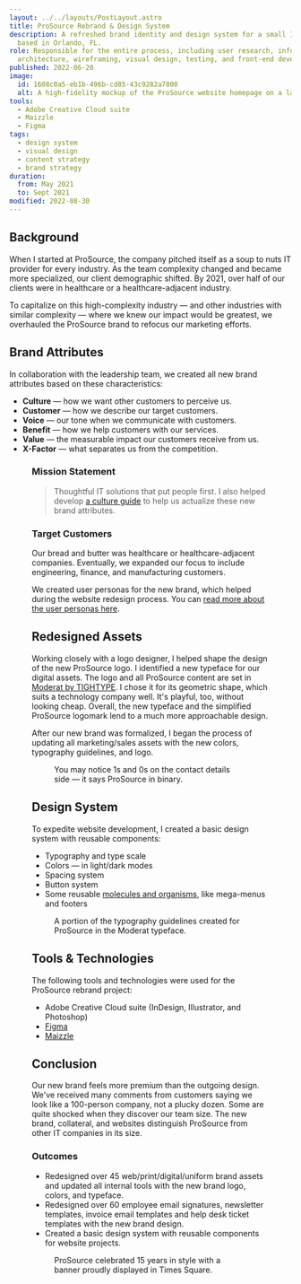 ```yaml
---
layout: ../../layouts/PostLayout.astro
title: ProSource Rebrand & Design System
description: A refreshed brand identity and design system for a small IT services provider
  based in Orlando, FL.
role: Responsible for the entire process, including user research, information
  architecture, wireframing, visual design, testing, and front-end development.
published: 2022-06-20
image:
  id: 1608c0a5-eb1b-496b-cd85-43c9282a7800
  alt: A high-fidelity mockup of the ProSource website homepage on a laptop.
tools:
  - Adobe Creative Cloud suite
  - Maizzle
  - Figma
tags:
  - design system
  - visual design
  - content strategy
  - brand strategy
duration:
  from: May 2021
  to: Sept 2021
modified: 2022-08-30
---
```



## Background

When I started at ProSource, the company pitched itself as a soup to nuts IT provider for every industry. As the team complexity changed and became more specialized, our client demographic shifted. By 2021, over half of our clients were in healthcare or a healthcare-adjacent industry.

To capitalize on this high-complexity industry — and other industries with similar complexity — where we knew our impact would be greatest, we overhauled the ProSource brand to refocus our marketing efforts.

## Brand Attributes

In collaboration with the leadership team, we created all new brand attributes based on these characteristics:

- **Culture** — how we want other customers to perceive us.
- **Customer** — how we describe our target customers.
- **Voice** — our tone when we communicate with customers.
- **Benefit** — how we help customers with our services.
- **Value** — the measurable impact our customers receive from us.
- **X-Factor** — what separates us from the competition.

<Figure
	image={{
		id: '0021aad9-70af-4525-d044-2852df9d4700',
		alt: 'New ProSource business cards mockup. The side with contact details is shown with a white background a dark gray background.',
	}}
	figClasses="full-bleed border"
/>

### Mission Statement

> Thoughtful IT solutions that put people first.
> I also helped develop [a culture guide](https://www.getprosource.com/about-us/our-values/) to help us actualize these new brand attributes.

### Target Customers

Our bread and butter was healthcare or healthcare-adjacent companies. Eventually, we expanded our focus to include engineering, finance, and manufacturing customers.

We created user personas for the new brand, which helped during the website redesign process. You can [read more about the user personas here](/work/prosource-website#user-personas).

## Redesigned Assets

Working closely with a logo designer, I helped shape the design of the new ProSource logo. I identified a new typeface for our digital assets. The logo and all ProSource content are set in [Moderat by TIGHTYPE](https://tightype.com/typefaces/moderat). I chose it for its geometric shape, which suits a technology company well. It's playful, too, without looking cheap. Overall, the new typeface and the simplified ProSource logomark lend to a much more approachable design.

After our new brand was formalized, I began the process of updating all marketing/sales assets with the new colors, typography guidelines, and logo.

<Figure
	image={{
		id: '358ac782-3797-4940-6f4c-9d93cf05c000',
		alt: 'New ProSource business cards mockup. The side with contact details is shown with a white background a dark gray background.',
	}}
	figClasses="full-bleed"
	aspectRatio={2 / 3}
>
	You may notice 1s and 0s on the contact details side — it says ProSource in binary.
</Figure>

## Design System

To expedite website development, I created a basic design system with reusable components:

- Typography and type scale
- Colors — in light/dark modes
- Spacing system
- Button system
- Some reusable [molecules and organisms](https://xd.adobe.com/ideas/process/ui-design/atomic-design-principles-methodology-101/), like mega-menus and footers

<Figure
	image={{
		id: 'bc2dc9e1-30af-47f7-19f5-4e81bdb9fa00',
		alt: 'A screenshot showcasing the letters, numbers, and symbols of the Moderat typeface.',
	}}
	figClasses="full-bleed"
	aspectRatio={4 / 3}
>
	A portion of the typography guidelines created for ProSource in the Moderat typeface.
</Figure>

## Tools & Technologies

The following tools and technologies were used for the ProSource rebrand project:

- Adobe Creative Cloud suite (InDesign, Illustrator, and Photoshop)
- [Figma](https://www.figma.com/)
- [Maizzle](https://maizzle.com/)

## Conclusion

Our new brand feels more premium than the outgoing design. We've received many comments from customers saying we look like a 100-person company, not a plucky dozen. Some are quite shocked when they discover our team size. The new brand, collateral, and websites distinguish ProSource from other IT companies in its size.

### Outcomes

- Redesigned over 45 web/print/digital/uniform brand assets and updated all internal tools with the new brand logo, colors, and typeface.
- Redesigned over 60 employee email signatures, newsletter templates, invoice email templates and help desk ticket templates with the new brand design.
- Created a basic design system with reusable components for website projects.

<Figure
	image={{
		id: '01cf977c-aa2e-4bb2-e952-957819636f00',
		alt: 'A picture of the ProSource logo display in Times Square, New York City.',
	}}
	figClasses="full-bleed"
	aspectRatio={4 / 3}
>
	ProSource celebrated 15 years in style with a banner proudly displayed in Times Square.
</Figure>
